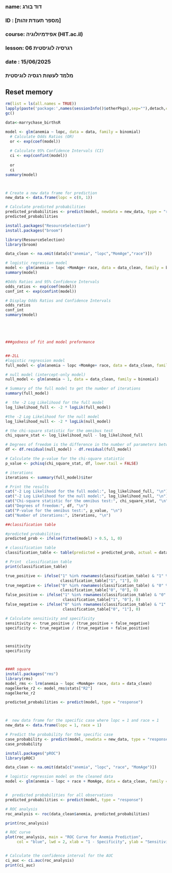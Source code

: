###
### name: דוד בורג
### ID  : [מספר תעודת זהות]
### course: אפידמיולוגיה (HIT.ac.il)
### lesson: רגרסיה לוגיסטית 06   
### date  : 15/06/2025
###  
###  מלמד לעשות רגסיה לוגיסטית
###


## Reset memory
```{r setup-packages, include false}
rm(list = ls(all.names = TRUE))
lapply(paste('package:',names(sessionInfo()$otherPkgs),sep=""),detach,character.only=TRUE,unload=TRUE,force=TRUE)
gc()
```

```{r setup, include=FALSE}
data<-marrychase_birthsR

model <- glm(anemia ~ lopc, data = data, family = binomial)
  # Calculate Odds Ratios (OR)
  or <- exp(coef(model))
  
  # Calculate 95% Confidence Intervals (CI)
  ci <- exp(confint(model))
  
  or
  ci
summary(model)



# Create a new data frame for prediction
new_data <- data.frame(lopc = c(0, 1))

# Calculate predicted probabilities
predicted_probabilities <- predict(model, newdata = new_data, type = "response")
predicted_probabilities

```


```{r , echo=FALSE}
install.packages("ResourceSelection")
install.packages("broom")

library(ResourceSelection)
library(broom)

data_clean <- na.omit(data[c("anemia", "lopc","MomAge","race")])

# logistic regression model
model <- glm(anemia ~ lopc +MomAge+ race, data = data_clean, family = binomial)
summary(model)

#Odds Ratios and 95% Confidence Intervals
odds_ratios <- exp(coef(model))
conf_int <- exp(confint(model))

# Display Odds Ratios and Confidence Intervals
odds_ratios
conf_int
summary(model)





###godness of fit and model preformance


##-2LL
#logistic regression model
full_model <- glm(anemia ~ lopc +MomAge+ race, data = data_clean, family = binomial)

# null model (intercept-only model)
null_model <- glm(anemia ~ 1, data = data_clean, family = binomial)

# Summary of the full model to get the number of iterations
summary(full_model)

#  the -2 Log Likelihood for the full model
log_likelihood_full <- -2 * logLik(full_model)

#the -2 Log Likelihood for the null model
log_likelihood_null <- -2 * logLik(null_model)

# the chi-square statistic for the omnibus test
chi_square_stat <- log_likelihood_null - log_likelihood_full

# Degrees of freedom is the difference in the number of parameters between the models
df <- df.residual(null_model) - df.residual(full_model)

# Calculate the p-value for the chi-square statistic
p_value <- pchisq(chi_square_stat, df, lower.tail = FALSE)

# iterations 
iterations <- summary(full_model)$iter

# Print the results
cat("-2 Log Likelihood for the full model:", log_likelihood_full, "\n")
cat("-2 Log Likelihood for the null model:", log_likelihood_null, "\n")
cat("Chi-square statistic for the omnibus test:", chi_square_stat, "\n")
cat("Degrees of freedom:", df, "\n")
cat("P-value for the omnibus test:", p_value, "\n")
cat("Number of iterations:", iterations, "\n")

##classification table

#predicted probabilities
predicted_prob <- ifelse(fitted(model) > 0.5, 1, 0)

# classification table
classification_table <- table(predicted = predicted_prob, actual = data_clean$anemia)

# Print  classification table
print(classification_table)

true_positive <- ifelse("1" %in% rownames(classification_table) & "1" %in% colnames(classification_table),
                        classification_table["1", "1"], 0)
true_negative <- ifelse("0" %in% rownames(classification_table) & "0" %in% colnames(classification_table),
                        classification_table["0", "0"], 0)
false_positive <- ifelse("1" %in% rownames(classification_table) & "0" %in% colnames(classification_table),
                         classification_table["1", "0"], 0)
false_negative <- ifelse("0" %in% rownames(classification_table) & "1" %in% colnames(classification_table),
                         classification_table["0", "1"], 0)

# Calculate sensitivity and specificity
sensitivity <- true_positive / (true_positive + false_negative)
specificity <- true_negative / (true_negative + false_positive)



sensitivity
specificity 



###R square
install.packages("rms")
library(rms)
model_rms <- lrm(anemia ~ lopc +MomAge+ race, data = data_clean)
nagelkerke_r2 <- model_rms$stats["R2"]
nagelkerke_r2
```


```{r , echo=FALSE}
predicted_probabilities <- predict(model, type = "response")



#  new data frame for the specific case where lopc = 1 and race = 1
new_data <- data.frame(lopc = 1, race = 1)

# Predict the probability for the specific case
case_probability <- predict(model, newdata = new_data, type = "response")
case_probability
```


```{r , echo=FALSE}
install.packages("pROC")
library(pROC)

data_clean <- na.omit(data[c("anemia", "lopc", "race", "MomAge")])

# logistic regression model on the cleaned data
model <- glm(anemia ~ lopc + race + MomAge, data = data_clean, family = binomial)


#  predicted probabilities for all observations
predicted_probabilities <- predict(model, type = "response")

# ROC analysis
roc_analysis <- roc(data_clean$anemia, predicted_probabilities)

print(roc_analysis)

# ROC curve
plot(roc_analysis, main = "ROC Curve for Anemia Prediction",
     col = "blue", lwd = 2, xlab = "1 - Specificity", ylab = "Sensitivity")


# Calculate the confidence interval for the AUC
ci_auc <- ci.auc(roc_analysis)
print(ci_auc)




```

